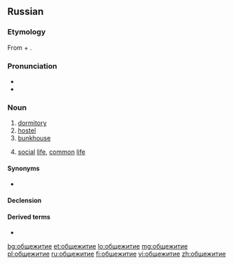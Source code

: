 ==Russian==

===Etymology===
From {{term|общий||common|lang=ru}} + {{term|жить||to live|lang=ru}}.

===Pronunciation===
* {{IPA|/əpɕːɪˈʐɨtʲɪjə/|lang=ru}}
* {{audio|Ru-общежитие.ogg|Audio}}

===Noun===
{{head|ru|noun|tr=obščežítije|g=n}}

# [[dormitory]]
# [[hostel]]
# [[bunkhouse]]
# {{rare|lang=ru}} [[social]] [[life]], [[common]] [[life]]

====Synonyms====
* {{l|ru|общага}} {{qualifier|dormitory}}

====Declension====
{{ru-noun-inan-ие-1|общежити|общежи́ти}}

====Derived terms====
* {{l|ru|общежитский}}

[[bg:общежитие]]
[[et:общежитие]]
[[lo:общежитие]]
[[mg:общежитие]]
[[pl:общежитие]]
[[ru:общежитие]]
[[fi:общежитие]]
[[vi:общежитие]]
[[zh:общежитие]]